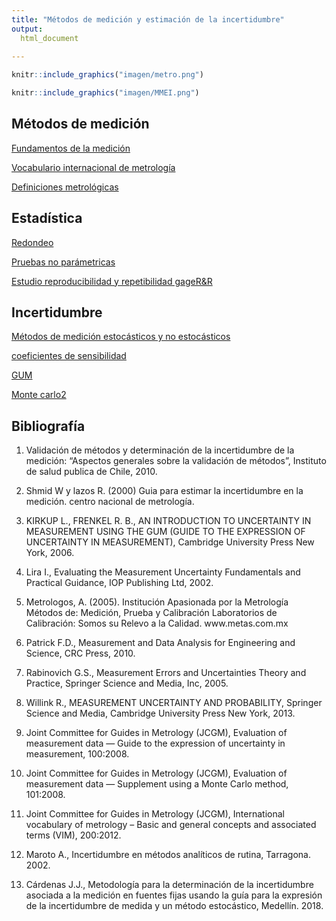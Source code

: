 ```yaml
---
title: "Métodos de medición y estimación de la incertidumbre"
output:
  html_document
  
---
```


```r
knitr::include_graphics("imagen/metro.png")
```



```r
knitr::include_graphics("imagen/MMEI.png")
```



## Métodos de medición

<a href="intro.html" target="_blank">Fundamentos de la medición</a>

<a href="vim.html" target="_blank">Vocabulario internacional de metrología</a>

<a href="incer.html" target="_blank">Definiciones metrológicas</a>


## Estadística

<a href="redon.html" target="_blank">Redondeo</a>

<a href="pruebas_no_paramétricas.html" target="_blank">Pruebas no parámetricas</a>

<a href="RYR.html" target="_blank">Estudio reproducibilidad y repetibilidad gageR&R</a>




## Incertidumbre
<a href="gum.html" target="_blank">Métodos de medición estocásticos y no estocásticos</a>

<a href="coefsensi.html" target="_blank">coeficientes de sensibilidad</a>

<a href="GUM2.html" target="_blank">GUM</a>

<a href="mcm2.html" target="_blank">Monte carlo2</a>


## Bibliografía

1. Validación de métodos y determinación de la incertidumbre de la medición: “Aspectos generales sobre la validación de métodos”, Instituto de salud publica de Chile, 2010. 

2. Shmid W y lazos R. (2000) Guia para estimar la incertidumbre en la medición. centro nacional de metrología.

3. KIRKUP L., FRENKEL R. B., AN INTRODUCTION TO UNCERTAINTY IN MEASUREMENT USING THE GUM (GUIDE TO THE EXPRESSION OF UNCERTAINTY IN MEASUREMENT), Cambridge University Press New York, 2006.

4. Lira I., Evaluating the Measurement Uncertainty Fundamentals and Practical Guidance, IOP Publishing Ltd, 2002.

5. Metrologos, A. (2005). Institución Apasionada por la Metrología Métodos de: Medición, Prueba y Calibración Laboratorios de Calibración: Somos su Relevo a la Calidad. www.metas.com.mx

6. Patrick F.D., Measurement and Data Analysis for Engineering and Science, CRC Press, 2010.

7. Rabinovich G.S., Measurement Errors and Uncertainties Theory and Practice, Springer Science and Media, Inc, 2005.

8. Willink R., MEASUREMENT UNCERTAINTY AND PROBABILITY, Springer Science and Media, Cambridge University Press New York, 2013.

9. Joint Committee for Guides in Metrology (JCGM), Evaluation of measurement data — Guide to the expression of uncertainty in measurement, 100:2008. 

10. Joint Committee for Guides in Metrology (JCGM), Evaluation of measurement data — Supplement using a Monte Carlo method, 101:2008.

11. Joint Committee for Guides in Metrology (JCGM), International vocabulary of metrology – Basic and general concepts and associated terms (VIM), 200:2012.

12. Maroto A., Incertidumbre en métodos analíticos de rutina, Tarragona. 2002.

13. Cárdenas J.J., Metodología para la determinación de la incertidumbre asociada a la medición en fuentes fijas usando la guía para la expresión de la incertidumbre de medida y un método estocástico, Medellín. 2018.

